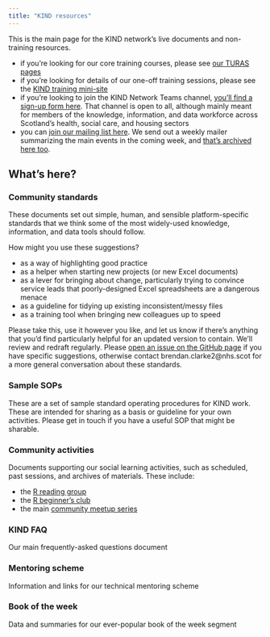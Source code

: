 ---
title: "KIND resources"
---

This is the main page for the KIND network's live documents and non-training resources. 

+ if you're looking for our core training courses, please see [our TURAS pages](https://learn.nes.nhs.scot/36783)
+ if you're looking for details of our one-off training sessions, please see the [KIND training mini-site](https://nes-dew.github.io/KIND-training/)
+ if you're looking to join the KIND Network Teams channel, [you'll find a sign-up form here](https://forms.office.com/r/WQdd6HSCEW). That channel is open to all, although mainly meant for members of the knowledge, information, and data workforce across Scotland's health, social care, and housing sectors
+ you can [join our mailing list here](https://forms.office.com/pages/responsepage.aspx?id=veDvEDCgykuAnLXmdF5JmpopIZB9ynRJnrPUHVFccipURjM2NkZJUkhGOFlQRjQxRFhVUTgwT0UwVyQlQCN0PWcu). We send out a weekly mailer summarizing the main events in the coming week, and [that's archived here too](ml_archive.qmd).  

## What's here?

### Community standards

These documents set out simple, human, and sensible platform-specific standards that we think some of the most widely-used knowledge, information, and data tools should follow.
 
How might you use these suggestions?

+ as a way of highlighting good practice
+ as a helper when starting new projects (or new Excel documents)
+ as a lever for bringing about change, particularly trying to convince service leads that poorly-designed Excel spreadsheets are a dangerous menace
+ as a guideline for tidying up existing inconsistent/messy files
+ as a training tool when bringing new colleagues up to speed

Please take this, use it however you like, and let us know if there's anything that you'd find particularly helpful for an updated version to contain. We'll review and redraft regularly. Please [open an issue on the GitHub page](https://github.com/NES-DEW/KIND-community-standards/issues) if you have specific suggestions, otherwise contact brendan.clarke2@nhs.scot for a more general conversation about these standards.

### Sample SOPs

These are a set of sample standard operating procedures for KIND work. These are intended for sharing as a basis or guideline for your own activities. Please get in touch if you have a useful SOP that might be sharable.

### Community activities
Documents supporting our social learning activities, such as scheduled, past sessions, and archives of materials. These include:

+ the [R reading group](rreadgr.qmd)
+ the [R beginner's club](rbc/about.qmd)
+ the main [community meetup series](kind_cms.qmd)

### KIND FAQ

Our main frequently-asked questions document

### Mentoring scheme

Information and links for our technical mentoring scheme

### Book of the week

Data and summaries for our ever-popular book of the week segment
